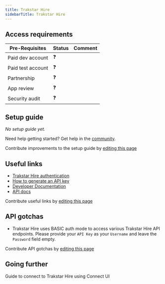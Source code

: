```yaml
---
title: Trakstar Hire
sidebarTitle: Trakstar Hire
---
```



<Overview />
<PreBuiltTooling />
<PreBuiltUseCases />

## Access requirements
| Pre-Requisites | Status | Comment|
| - | - | - |
| Paid dev account | ❓ |  |
| Paid test account | ❓ |  |
| Partnership | ❓ | |
| App review | ❓ |  |
| Security audit | ❓ | |


## Setup guide

_No setup guide yet._

<Tip>Need help getting started? Get help in the [community](https://nango.dev/slack).</Tip>

<Note>Contribute improvements to the setup guide by [editing this page](https://github.com/nangohq/nango/tree/master/docs/integrations/all/trakstar-hire.mdx)</Note>


## Useful links

-   [Trakstar Hire authentication](https://developers.recruiterbox.com/reference/recruiterbox-public-api)
-   [How to generate an API key](https://developers.recruiterbox.com/reference/generating-an-api-key)
-   [Developer Documentation](https://developers.recruiterbox.com/)
-   [API docs](https://developers.recruiterbox.com/reference/introduction#introduction)

<Note>Contribute useful links by [editing this page](https://github.com/nangohq/nango/tree/master/docs/integrations/all/trakstar-hire.mdx)</Note>

## API gotchas

- Trakstar Hire uses BASIC auth mode to access various Trakstar Hire API endpoints. Please provide your `API Key` as your `Username` and leave the `Password` field empty.

<Note>Contribute API gotchas by [editing this page](https://github.com/nangohq/nango/tree/master/docs/integrations/all/trakstar-hire.mdx)</Note>

## Going further

<Card title="Connect to Trakstar Hire" icon="link" href="/integrations/all/trakstar-hire/connect" horizontal>
  Guide to connect to Trakstar Hire using Connect UI
</Card>
